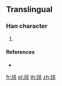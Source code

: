 {{character info/new}}
==Translingual==

===Han character===
{{Han char|rn=86|rad=火|as=06|sn=10|four=|canj=FTK|ids=⿰火关}}

# {{defn|Han|sort=火06}}

====References====
* {{Han ref|kx=0671.081|hdz=32200.201|uh=70EA|ud=28906}}

[[fr:烪]]
[[pl:烪]]
[[th:烪]]
[[zh:烪]]